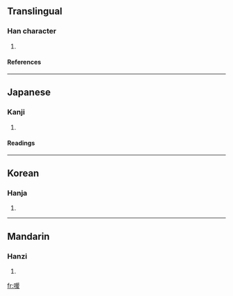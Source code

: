 ==Translingual==
===Han character===
{{Han char|rn=30|rad=口|as=09|sn=12|four=|canj=口月一水 (RBME)}}
# {{defn|Han}}
====References====
{{Han ref|kx=0199.020|dkj=03954|dj=0420.260|hdz=10657.070|uh=559B|ud=21915}}
----
==Japanese==
===Kanji===
{{ja-kanji|grade=|rs=口09}}
# {{defn|Japanese}} 
====Readings====
{{ja-readings|on=[[かん]] (kan), [[けん]] (ken), [[えん]] (en), [[おん]] (on), [[かい]] (kai), [[け]] (ke), [[か]] (ka), [[わ]] (wa)|kun=[[いきどおる]] (ikidooru), [[うれえる]] (ureeru)}}
----
==Korean==
===Hanja===
{{ko-hanja|hangeul=환|rv=hwan|mr=hwan}}
# {{defn|Korean}}
----
==Mandarin==
===Hanzi===
{{cmn-hanzi|pin=[[huàn]] ([[huan4]])|wg=huan<sup>4</sup>}}
# {{defn|Mandarin}}

[[fr:喛]]